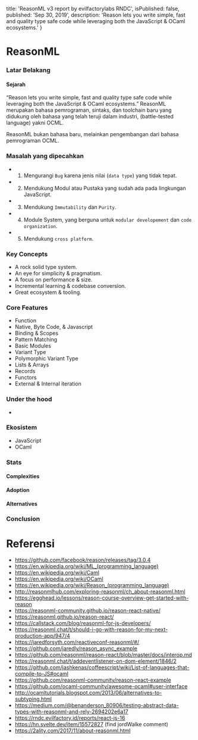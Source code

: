
  title: 'ReasonML v3 report by evilfactorylabs RNDC',
  isPublished: false,
  published: 'Sep 30, 2019',
  description: 'Reason lets you write simple, fast and quality type safe code while leveraging both the JavaScript & OCaml ecosystems.'
}


# ReasonML
### Latar Belakang
#### Sejarah
“Reason lets you write simple, fast and quality type safe code while leveraging both the JavaScript & OCaml ecosystems.”
ReasonML merupakan bahasa pemrograman, sintaks, dan toolchain baru yang didukung oleh bahasa yang telah teruji dalam industri, 
(battle-tested language) yakni OCML.

ReasonML bukan bahasa baru, melainkan pengembangan dari bahasa pemrograman OCML.

### Masalah yang dipecahkan 
- 1. Mengurangi `Bug` karena jenis nilai (`data type`) yang tidak tepat.
- 2. Mendukung Modul atau Pustaka yang sudah ada pada lingkungan JavaScript.
- 3. Mendukung `Immutability` dan `Purity`. 
- 4. Module System, yang berguna untuk `modular developement` dan `code organization`.
- 5. Mendukung `cross platform`.

### Key Concepts
- A rock solid type system.
- An eye for simplicity & pragmatism.
- A focus on performance & size. 
- Incremental learning & codebase conversion. 
- Great ecosystem & tooling.

### Core Features
- Function
- Native, Byte Code, & Javascript
- Binding & Scopes
- Pattern Matching
- Basic Modules
- Variant Type
- Polymorphic Variant Type
- Lists & Arrays
- Records
- Functors
- External & Internal iteration


### Under the hood
- 

### Ekosistem
- JavaScript
- OCaml

### Stats
#### Complexities
#### Adoption
#### Alternatives

### Conclusion

# Referensi
- https://github.com/facebook/reason/releases/tag/3.0.4
- https://en.wikipedia.org/wiki/ML_(programming_language)
- https://en.wikipedia.org/wiki/Caml
- https://en.wikipedia.org/wiki/OCaml
- https://en.wikipedia.org/wiki/Reason_(programming_language)
- http://reasonmlhub.com/exploring-reasonml/ch_about-reasonml.html
- https://egghead.io/lessons/reason-course-overview-get-started-with-reason
- https://reasonml-community.github.io/reason-react-native/
- https://reasonml.github.io/reason-react/
- https://callstack.com/blog/reasonml-for-js-developers/
- https://reasonml.chat/t/should-i-go-with-reason-for-my-next-production-app/947/4
- https://jaredforsyth.com/reactiveconf-reasonml/#/
- https://github.com/jaredly/reason_async_example
- https://github.com/reasonml/reason-react/blob/master/docs/interop.md
- https://reasonml.chat/t/addeventlistener-on-dom-element/1846/2
- https://github.com/jashkenas/coffeescript/wiki/List-of-languages-that-compile-to-JS#ocaml
- https://github.com/reasonml-community/reason-react-example
- https://github.com/ocaml-community/awesome-ocaml#user-interface
- http://ocamltutorials.blogspot.com/2013/06/alternatives-to-subtyping.html
- https://medium.com/@benanderson_80906/testing-abstract-data-types-with-reasonml-and-rely-2694202e6a17
- https://rndc.evilfactory.id/reports/react-js-16
- https://hn.svelte.dev/item/15572827 (find jordWalke comment)
- https://2ality.com/2017/11/about-reasonml.html

